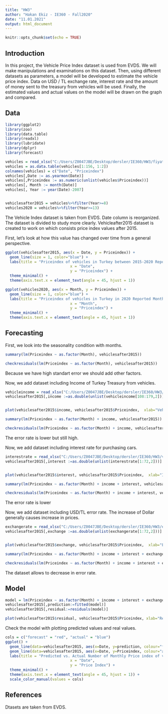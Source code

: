 ```yaml
---
title: "HW3"
author: "Hakan Ekiz - IE360 - Fall2020"
date: "11.01.2021"
output: html_document
---
```


```r
knitr::opts_chunk$set(echo = TRUE)
```

## Introduction

In this project, the Vehicle Price Index dataset is used from EVDS. We will make manipulations and examinations on this dataset. Then, using different datasets as parameters, a model will be developed to estimate the vehicle price index. Data on USD / TL exchange rate, interest rate and the amount of money sent to the treasury from vehicles will be used. Finally, the estimated values and actual values on the model will be drawn on the graph and compared.


## Data

```r
library(ggplot2)
library(zoo)
library(data.table)
library(readxl)
library(lubridate)
library(dplyr)
library(forecast)

vehicles = read_xlsx("C:/Users/Z0047JBE/Desktop/dersler/IE360/HW3/fiyatenedeksiarac.xlsx")
vehicles = as.data.table(vehicles[1:156, 1:2])
colnames(vehicles) = c("Date", "Priceindex")
vehicles[,Date := as.yearmon(Date)]
vehicles[,Priceindex := as.numeric(unlist(vehicles$Priceindex))]
vehicles[, Month := month(Date)]
vehicles[, Year := year(Date)-2007]


vehiclesafter2015 = vehicles%>%filter(Year>=8)
vehicles2020 = vehicles%>%filter(Year>=13)


```

The Vehicle Index dataset is taken from EVDS. Date column is reorganized. The dataset is divided to study more clearly. Vehicleafter2015 dataset is created to work on which consists price index values after 2015. 



First, let's look at how this value has changed over time from a general perspective.

```r
ggplot(vehiclesafter2015, aes(x = Date, y = Priceindex)) +
  geom_line(size = 1, color="blue") + 
  labs(title = "Priceindex of vehicles in Turkey between 2015-2020 Reported Monthly", 
                             x = "Date",
                             y = "Priceindex") +
  theme_minimal() +
  theme(axis.text.x = element_text(angle = 45, hjust = 1))
```

```r
ggplot(vehicles2020, aes(x = Month, y = Priceindex)) +
  geom_line(size = 1, color="blue") + 
  labs(title = "Priceindex of vehicles in Turkey in 2020 Reported Monthly", 
                             x = "Month",
                             y = "Priceindex") +
  theme_minimal() +
  theme(axis.text.x = element_text(angle = 45, hjust = 1))
```





## Forecasting 

First, we look into the seasonality condition with months. 
```r

summary(lm(Priceindex ~ as.factor(Month), vehiclesafter2015))


```


```r
checkresiduals(lm(Priceindex ~ as.factor(Month), vehiclesafter2015))

```
Because we have high standart error we should add other factors. 

Now, we add dataset including Income of Turkey Treasury from vehicles. 

```r
vehicleincome = read_xlsx("C:/Users/Z0047JBE/Desktop/dersler/IE360/HW3/hazine.xlsx")
vehiclesafter2015[,income :=as.double(unlist(vehicleincome[108:179,2]))]


plot(vehiclesafter2015$income, vehiclesafter2015$Priceindex,  xlab="VehicleIncome", ylab = "Monthly Vehiclepriceindex", main = "Monthly VehiclePriceindex vs monthly vehicle income (2015-2020)")

```

```r
summary(lm(Priceindex ~ as.factor(Month) + income, vehiclesafter2015))
```

```r
checkresiduals(lm(Priceindex ~ as.factor(Month) + income, vehiclesafter2015))
```
The error rate is lower but still high.


Now, we add dataset including interest rate for purchasing cars. 
```r
interestrate = read_xlsx("C:/Users/Z0047JBE/Desktop/dersler/IE360/HW3/vehicleinterestrates.xlsx")
vehiclesafter2015[,interest :=as.double(unlist(interestrate[1:72,2]))]


plot(vehiclesafter2015$interest, vehiclesafter2015$Priceindex,  xlab="Interestrate", ylab = "Monthly Vehiclepriceindex", main = "Monthly VehiclePriceindex vs monthly interestrate (2015-2020)")

```

```r
summary(lm(Priceindex ~ as.factor(Month) + income + interest, vehiclesafter2015))
```

```r
checkresiduals(lm(Priceindex ~ as.factor(Month) + income + interest, vehiclesafter2015))
```
The error rate is lower


Now, we add dataset including USD/TL error rate. The increase of Dollar generally causes increase in prices. 
```r
exchangerate = read_xlsx("C:/Users/Z0047JBE/Desktop/dersler/IE360/HW3/exchangerate.xlsx")
vehiclesafter2015[,exchange :=as.double(unlist(exchangerate[1:72,2]))]


plot(vehiclesafter2015$exchange, vehiclesafter2015$Priceindex,  xlab="ExchangeRate", ylab = "Monthly Vehiclepriceindex", main = "Monthly VehiclePriceindex vs monthly interestrate (2015-2020)")
```

```r
summary(lm(Priceindex ~ as.factor(Month) + income + interest + exchange, vehiclesafter2015))

```

```r
checkresiduals(lm(Priceindex ~ as.factor(Month) + income + interest + exchange, vehiclesafter2015))

```
The dataset allows to decrease in error rate.

## Model

```r
model = lm(Priceindex ~ as.factor(Month) + income + interest + exchange, vehiclesafter2015)
vehiclesafter2015[,prediction:=fitted(model)]
vehiclesafter2015[,residual:=residuals(model)]

plot(vehiclesafter2015$residual, vehiclesafter2015$Priceindex, xlab="Residuals", ylab = "Monthly Prrice Index of vEHİCLES", main = "Monthly Vehicle Price Index vs. Residuals of Proposed Model")

```

Check the model with plotting predicted values and real values. 


```r
cols = c("forecast" = "red", "actual" = "blue")
ggplot() +
  geom_line(data=vehiclesafter2015, aes(x=Date, y=prediction, colour="forecast"), lwd=1) +
  geom_line(data=vehiclesafter2015, aes(x=Date, y=Priceindex, colour="actual"), lwd=1) +
  labs(title = "Predicted vs. Actual Number of Monthly Price index of vehicles 2015-2020", 
                             x = "Date",
                             y = "Price Index") +
  theme_minimal() +
  theme(axis.text.x = element_text(angle = 45, hjust = 1)) +
  scale_color_manual(values = cols)
```

## References

Dtasets are taken from EVDS. 



